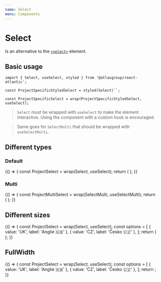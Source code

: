 ```yaml
---
name: Select
menu: Components
---
```



# Select

Is an alternative to the [`<select>`](https://developer.mozilla.org/en-US/docs/Web/HTML/Element/select) element.

## Basic usage

```tsx
import { Select, useSelect, styled } from '@atlasgroup/react-atlantic';

const ProjectSpecificStyledSelect = styled(Select)``;

const ProjectSpecificSelect = wrap(ProjectSpecificStyledSelect, useSelect);
```

> `Select` must be wrapped with `useSelect` to make the element interactive. Using the component with a custom hook is encouraged.

> Same goes for `SelectMulti` that should be wrapped with `useSelectMulti`.

## Different types

### Default

<Playground>
    {() => {
        const ProjectSelect = wrap(Select, useSelect);
        return (
            <ProjectSelect
                options={[
                    { value: 'UK', label: 'Anglie 🇬🇧' },
                    { value: 'CZ', label: 'Česko 🇨🇿' },
                ]}
            />
        );
    }}
</Playground>

### Multi

<Playground>
    {() => {
        const ProjectMultiSelect = wrap(SelectMulti, useSelectMulti);
        return (
            <ProjectMultiSelect
                options={[
                    { value: 'UK', label: 'Anglie 🇬🇧' },
                    { value: 'CZ', label: 'Česko 🇨🇿' },
                ]}
            />
        );
    }}
</Playground>

## Different sizes

<Playground>
    {() => {
        const ProjectSelect = wrap(Select, useSelect);
        const options = [
            { value: 'UK', label: 'Anglie 🇬🇧' },
            { value: 'CZ', label: 'Česko 🇨🇿' },
        ];
        return (
            <WrapperHorizontal>
                <ProjectSelect options={options} size="small" />
                <ProjectSelect options={options} size="medium" />
                <ProjectSelect options={options} size="large" />
            </WrapperHorizontal>
        );
    }}
</Playground>

## FullWidth

<Playground>
    {() => {
        const ProjectSelect = wrap(Select, useSelect);
        const options = [
            { value: 'UK', label: 'Anglie 🇬🇧' },
            { value: 'CZ', label: 'Česko 🇨🇿' },
        ];
        return <ProjectSelect options={options} isFullWidth />;
    }}
</Playground>
